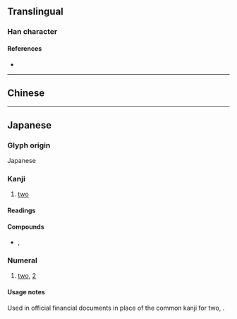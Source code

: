 {{character info}}
==Translingual==
{{Han simplified forms|貳|弐|贰}}
{{Han stroke|[[File:弐 - U+05F10 - KanjiVG stroke order.svg]]}}

===Han character===
{{Han char|rn=56|rad=弋|as=03|sn=6|four=|canj=MPMM|ids=⿱一弍}}

====References====
* {{Han ref|kx=0355.061|hdz=10558.061|uh=5F10|ud=24336}}

----

==Chinese==
{{zh-see|貳|v}}

----

==Japanese==
{{ja-kanji forms|弐|貳}}

===Glyph origin===
Japanese {{Han simp|貳|f=貝|t=一}}

===Kanji===
{{ja-kanji|grade=c|rs=弋03|kyu=貳}}

# [[two]]

====Readings====
{{ja-readings
|goon=に
|kanon=じ
|kun=ふた-つ, そえ-
}}

====Compounds====
* {{ja-r|弐%心|に%しん}}, {{ja-r|弐%心|ふた%ごころ}}

===Numeral===
{{ja-pos|numeral|に}}

# [[two]], [[2]]

====Usage notes====
Used in official financial documents in place of the common kanji for two, {{ja-l|二}}.